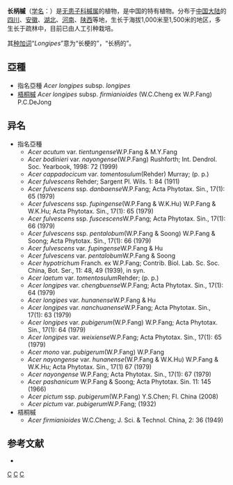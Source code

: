 {{Speciesbox
| image = Acer longipes.jpg
| image caption = 长柄槭
| genus = Acer
| species = longipes
| authority = Franch. ex Rehder, 1905
| subdivision_ranks = [[亞種|亞種]]
| subdivision = 見內文
}}

'''长柄槭'''（[[学名|学名]]：{{lang|la|''Acer longipes''}}）是[[无患子科|无患子科]][[槭属|槭属]]的植物，是中国的特有植物。分布于[[中国大陆|中国大陆]]的[[四川|四川]]、[[安徽|安徽]]、[[湖北|湖北]]、[[河南|河南]]、[[陕西|陕西]]等地，生长于海拔1,000米至1,500米的地区，多生长于疏林中，目前已由人工引种栽培。

其[[种加词|种加词]]“''Longipes''”意为“长梗的”，“长柄的”。

== 亞種 ==
* 指名亞種 ''Acer longipes'' subsp. ''longipes''
*[[梧桐槭|梧桐槭]] ''Acer longipes'' subsp. ''firmianioides'' (W.C.Cheng ex W.P.Fang) P.C.DeJong

== 异名 ==
* 指名亞種
** ''Acer acutum'' var. ''tientungense''W.P.Fang & M.Y.Fang
** ''Acer bodinieri'' var. ''nayongense''(W.P.Fang) Rushforth; Int. Dendrol. Soc. Yearbook, 1998: 72 (1999)
** ''Acer cappadocicum'' var. ''tomentosulum''(Rehder) Murray; (p. p.)
** ''Acer fulvescens'' Rehder; Sargent Pl. Wils. 1: 84 (1911)
** ''Acer fulvescens'' ssp. ''danbaense''W.P.Fang; Acta Phytotax. Sin., 17(1): 65 (1979)
** ''Acer fulvescens'' ssp. ''fupingense''(W.P.Fang & W.K.Hu) W.P.Fang & W.K.Hu; Acta Phytotax. Sin., 17(1): 65 (1979)
** ''Acer fulvescens'' ssp. ''fuscescens''W.P.Fang; Acta Phytotax. Sin., 17(1): 66 (1979)
** ''Acer fulvescens'' ssp. ''pentalobum''(W.P.Fang & Soong) W.P.Fang & Soong; Acta Phytotax. Sin., 17(1): 66 (1979)
** ''Acer fulvescens'' var. ''fupingense''W.P.Fang & Hu
** ''Acer fulvescens'' var. ''pentalobum''W.P.Fang & Soong
** ''Acer hypotrichum'' Franch. ex W.P.Fang; Contrib. Biol. Lab. Sc. Soc. China, Bot. Ser., 11: 48, 49 (1939), in syn.
** ''Acer laetum'' var. ''tomentosulum''Rehder; (p. p.)
** ''Acer longipes'' var. ''chengbuense''W.P.Fang; Acta Phytotax. Sin., 17(1): 64 (1979)
** ''Acer longipes'' var. ''hunanense''W.P.Fang & Hu
** ''Acer longipes'' var. ''nanchuanense''W.P.Fang; Acta Phytotax. Sin., 17(1): 63 (1979)
** ''Acer longipes'' var. ''pubigerum''(W.P.Fang) W.P.Fang; Acta Phytotax. Sin., 17(1): 64 (1979)
** ''Acer longipes'' var. ''weixiense''W.P.Fang; Acta Phytotax. Sin., 17(1): 65 (1979)
** ''Acer mono'' var. ''pubigerum''(W.P.Fang) W.P.Fang
** ''Acer nayongense'' var. ''hunanense''(W.P.Fang & W.K.Hu) W.P.Fang & W.K.Hu; Acta Phytotax. Sin., 17(1) 67 (1979)
** ''Acer nayongense'' W.P.Fang; Acta Phytotax. Sin., 17(1): 67 (1979)
** ''Acer pashanicum'' W.P.Fang & Soong; Acta Phytotax. Sin. 11: 145 (1966)
** ''Acer pictum'' ssp. ''pubigerum''(W.P.Fang) Y.S.Chen; Fl. China (2008)
** ''Acer pictum'' var. ''pubigerum''W.P.Fang; (1932)
* 梧桐槭
** ''Acer firmianioides'' W.C.Cheng; J. Sci. & Technol. China, 2: 36 (1949)

== 参考文献 ==
<div class="references-small">
* {{cite web| url =http://www.bioinfo.cn/db05/KmzwSpecies.php?action=view&id=731| title =长柄槭（原变种）| work =《中国高等植物数据库全库》| publisher =中国科学院微生物研究所| author =昆明植物研究所| accessdate =2009-02-21| deadurl =yes| archiveurl =https://web.archive.org/web/20160305021148/http://www.bioinfo.cn/db05/KmzwSpecies.php?action=view&id=731| archivedate =2016-03-05}}
</div>
{{Taxonbar|from=Q6674542}}

[[Category:枫属|C]]
[[Category:中國特有植物|C]]
[[Category:1905年描述的植物|C]]